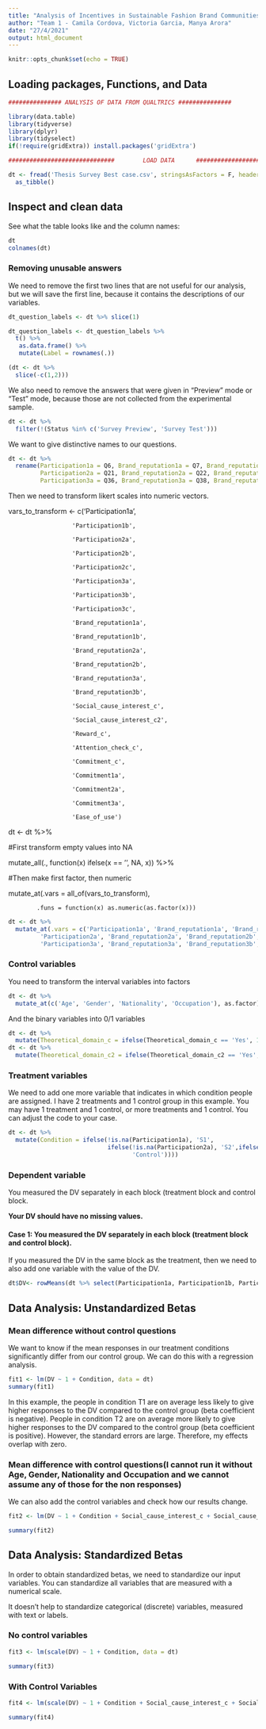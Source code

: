---
title: "Analysis of Incentives in Sustainable Fashion Brand Communities"
author: "Team 1 - Camila Cordova, Victoria Garcia, Manya Arora"
date: "27/4/2021"
output: html_document
---

```{r setup, include=FALSE}
knitr::opts_chunk$set(echo = TRUE)
```

## Loading packages, Functions, and Data

```{r results = F, warning=F, message=F}
############### ANALYSIS OF DATA FROM QUALTRICS ###############

library(data.table)
library(tidyverse)
library(dplyr)
library(tidyselect)
if(!require(gridExtra)) install.packages('gridExtra')

##############################        LOAD DATA      ###########################

dt <- fread('Thesis Survey Best case.csv', stringsAsFactors = F, header = T) %>% 
  as_tibble()

```

## Inspect and clean data

See what the table looks like and the column names:

```{r warning=F, message=F}

dt
colnames(dt)

```


### Removing unusable answers

We need to remove the first two lines that are not useful for our analysis, but we will save the first line, because it contains the descriptions of our variables.

```{r warning=F, message=F}

dt_question_labels <- dt %>% slice(1)

dt_question_labels <- dt_question_labels %>% 
  t() %>%
   as.data.frame() %>% 
   mutate(Label = rownames(.))

(dt <- dt %>% 
  slice(-c(1,2)))

```


We also need to remove the answers that were given in "Preview" mode or "Test" mode, because those are not collected from the experimental sample.

```{r eval = F,warning=F, message=F}

dt <- dt %>% 
  filter(!(Status %in% c('Survey Preview', 'Survey Test')))

```

We want to give distinctive names to our questions.

```{r warning=F, message=F}

dt <- dt %>% 
  rename(Participation1a = Q6, Brand_reputation1a = Q7, Brand_reputation1b = Q8, Participation1b = Q15, Commitment1a = Q16, Social_cause_interest_c = Q80, Reward_c = Q81, Theoretical_domain_c = Q82, Social_cause_interest_c2 = Q83, Attention_check_c = Q79, Commitment_c = Q84, Theoretical_domain_c2 = Q87,
         Participation2a = Q21, Brand_reputation2a = Q22, Brand_reputation2b = Q23, Participation2b = Q30, Commitment2a = Q31, Participation2c = Q59,
         Participation3a = Q36, Brand_reputation3a = Q38, Brand_reputation3b = Q39, Participation3b = Q46, Commitment3a = Q47, Participation3c = Q60, Ease_of_use = Q37, Age = Q48, Gender = Q49, Nationality = Q50, Occupation = Q51)

```

Then we need to transform likert scales into numeric vectors.

vars_to_transform <- c('Participation1a',

                      'Participation1b',

                      'Participation2a',

                      'Participation2b',

                      'Participation2c',

                      'Participation3a',

                      'Participation3b',

                      'Participation3c',

                      'Brand_reputation1a',

                      'Brand_reputation1b',

                      'Brand_reputation2a',

                      'Brand_reputation2b',

                      'Brand_reputation3a',

                      'Brand_reputation3b',

                      'Social_cause_interest_c',

                      'Social_cause_interest_c2',

                      'Reward_c',

                      'Attention_check_c',

                      'Commitment_c',

                      'Commitment1a',

                      'Commitment2a',

                      'Commitment3a',

                      'Ease_of_use')

 

dt <- dt %>%

  #First transform empty values into NA

  mutate_all(., function(x) ifelse(x == '', NA, x)) %>%

  #Then make first factor, then numeric

  mutate_at(.vars = all_of(vars_to_transform),

            .funs = function(x) as.numeric(as.factor(x)))
```{r warning=T, message=F}

dt <- dt %>% 
  mutate_at(.vars = c('Participation1a', 'Brand_reputation1a', 'Brand_reputation1b', 'Participation1b', 'Commitment1a', 'Social_cause_interest_c', 'Reward_c', 'Social_cause_interest_c2', 'Attention_check_c', 'Commitment_c',
         'Participation2a', 'Brand_reputation2a', 'Brand_reputation2b', 'Participation2b', 'Commitment2a', 'Participation2c',
         'Participation3a', 'Brand_reputation3a', 'Brand_reputation3b', 'Participation3b', 'Commitment3a', 'Participation3c', 'Ease_of_use'), .funs = as.numeric)

```

### Control variables

You need to transform the interval variables into factors

```{r warning=F, message=F}
dt <- dt %>% 
  mutate_at(c('Age', 'Gender', 'Nationality', 'Occupation'), as.factor) 
```

And the binary variables into 0/1 variables

```{r warning=F, message=F}
dt <- dt %>% 
  mutate(Theoretical_domain_c = ifelse(Theoretical_domain_c == 'Yes', 1, 0))
dt <- dt %>% 
  mutate(Theoretical_domain_c2 = ifelse(Theoretical_domain_c2 == 'Yes', 1, 0))
```

### Treatment variables

We need to add one more variable that indicates in which condition people are assigned. I have 2 treatments and 1 control group in this example. You may have 1 treatment and 1 control, or more treatments and 1 control. You can adjust the code to your case.

```{r warning=F, message=F}
dt <- dt %>% 
  mutate(Condition = ifelse(!is.na(Participation1a), 'S1',
                            ifelse(!is.na(Participation2a), 'S2',ifelse(!is.na(Participation3a),'S3',
                                   'Control'))))

```


### Dependent variable

You measured the DV separately in each block (treatment block and control block.

**Your DV should have no missing values.**

#### Case 1: You measured the DV separately in each block (treatment block and control block).

If you measured the DV in the same block as the treatment, then we need to also add one variable with the value of the DV. 

```{r warning=F, message=F}



dt$DV<- rowMeans(dt %>% select(Participation1a, Participation1b, Participation2a, Participation2b, Participation2c, Participation3a, Participation3b, Participation3c), na.rm = T)


```


## Data Analysis: Unstandardized Betas

### Mean difference without control questions

We want to know if the mean responses in our treatment conditions significantly differ from our control group. We can do this with a regression analysis.

```{r warning=F, message=F}

fit1 <- lm(DV ~ 1 + Condition, data = dt)
summary(fit1)

```

In this example, the people in condition T1 are on average less likely to give higher responses to the DV compared to the control group (beta coefficient is negative). People in condition T2 are on average more likely to give higher responses to the DV compared to the control group (beta coefficient is positive). However, the standard errors are large. Therefore, my effects overlap with zero.


### Mean difference with control questions(I cannot run it without Age, Gender, Nationality and Occupation and we cannot assume any of those for the non responses)

We can also add the control variables and check how our results change.

```{r warning=F, message=F}

fit2 <- lm(DV ~ 1 + Condition + Social_cause_interest_c + Social_cause_interest_c2 + Reward_c + Theoretical_domain_c + Theoretical_domain_c2 + Commitment_c + Age + Gender + tolower(Nationality) + Occupation, data = dt)

summary(fit2)

```

## Data Analysis: Standardized Betas

In order to obtain standardized betas, we need to standardize our input variables. You can standardize all variables that are measured with a numerical scale.

It doesn't help to standardize categorical (discrete) variables, measured with text or labels.

### No control variables

```{r warning=F, message=F}

fit3 <- lm(scale(DV) ~ 1 + Condition, data = dt)

summary(fit3)

```


### With Control Variables


```{r warning=F, message=F}

fit4 <- lm(scale(DV) ~ 1 + Condition + Social_cause_interest_c + Social_cause_interest_c2 + Reward_c + Theoretical_domain_c + Theoretical_domain_c2 + Commitment_c + Age + Gender + tolower(Nationality) + Occupation, data = dt)

summary(fit4)

```
